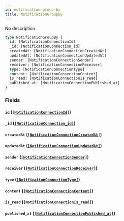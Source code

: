 ```yaml
---
id: notification-group-by
title: NotificationGroupBy
---
```


No description

```graphql
type NotificationGroupBy {
  id: [NotificationConnectionId]
  _id: [NotificationConnection_id]
  createdAt: [NotificationConnectionCreatedAt]
  updatedAt: [NotificationConnectionUpdatedAt]
  sender: [NotificationConnectionSender]
  receiver: [NotificationConnectionReceiver]
  type: [NotificationConnectionType]
  content: [NotificationConnectionContent]
  is_read: [NotificationConnectionIs_read]
  published_at: [NotificationConnectionPublished_at]
}
```

### Fields

#### `id` ([`[NotificationConnectionId]`](/v1/objects/notification-connection-id))

#### `_id` ([`[NotificationConnection_id]`](/v1/objects/notification-connection-id))

#### `createdAt` ([`[NotificationConnectionCreatedAt]`](/v1/objects/notification-connection-created-at))

#### `updatedAt` ([`[NotificationConnectionUpdatedAt]`](/v1/objects/notification-connection-updated-at))

#### `sender` ([`[NotificationConnectionSender]`](/v1/objects/notification-connection-sender))

#### `receiver` ([`[NotificationConnectionReceiver]`](/v1/objects/notification-connection-receiver))

#### `type` ([`[NotificationConnectionType]`](/v1/objects/notification-connection-type))

#### `content` ([`[NotificationConnectionContent]`](/v1/objects/notification-connection-content))

#### `is_read` ([`[NotificationConnectionIs_read]`](/v1/objects/notification-connection-is-read))

#### `published_at` ([`[NotificationConnectionPublished_at]`](/v1/objects/notification-connection-published-at))
